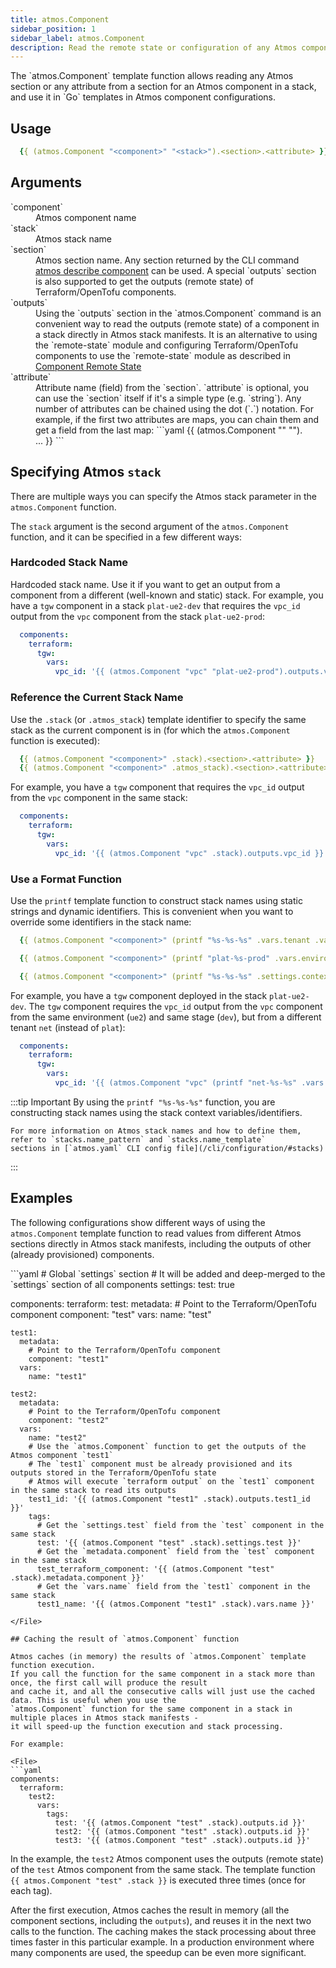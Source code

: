 ```yaml
---
title: atmos.Component
sidebar_position: 1
sidebar_label: atmos.Component
description: Read the remote state or configuration of any Atmos component
---
```


<Intro>
The `atmos.Component` template function allows reading any Atmos section or any attribute from a section for an
Atmos component in a stack, and use it in `Go` templates in Atmos component configurations.
</Intro>

## Usage

```yaml
  {{ (atmos.Component "<component>" "<stack>").<section>.<attribute> }}
```

## Arguments

<dl>
  <dt>`component`</dt>
  <dd>Atmos component name</dd>

  <dt>`stack`</dt>
  <dd>Atmos stack name</dd>

  <dt>`section`</dt>
  <dd>Atmos section name. Any section returned by the CLI command
  <a href="/cli/commands/describe/component#output">atmos describe component</a> can be used.
  A special `outputs` section is also supported to get the outputs (remote state) of Terraform/OpenTofu components.</dd>

  <dt>`outputs`</dt>
  <dd>Using the `outputs` section in the `atmos.Component` command is an convenient way to read the outputs (remote state)
  of a component in a stack directly in Atmos stack manifests. It is an alternative to using the `remote-state`
  module and configuring Terraform/OpenTofu components to use the `remote-state` module as described in
  <a href="/core-concepts/components/terraform/remote-state">Component Remote State</a></dd>

  <dt>`attribute`</dt>
  <dd>
  Attribute name (field) from the `section`. `attribute` is optional, you can use the `section` itself
  if it's a simple type (e.g. `string`). Any number of attributes can be chained using the dot (`.`) notation.
  For example, if the first two attributes are maps, you can chain them and get a field from the last map:
  ```yaml
  {{ (atmos.Component "<component>" "<stack>").<section>.<attribute1>.<attribute2>.<field1> }}
  ```
  </dd>
</dl>


## Specifying Atmos `stack`

There are multiple ways you can specify the Atmos stack parameter in the `atmos.Component` function.

The `stack` argument is the second argument of the `atmos.Component` function, and it can be specified in a few different ways:

### Hardcoded Stack Name

Hardcoded stack name. Use it if you want to get an output from a component from a different (well-known and static) stack. For example, you have a `tgw` component in a stack `plat-ue2-dev` that requires the `vpc_id` output from the `vpc` component from the stack `plat-ue2-prod`:

```yaml title="plat-ue2-dev"
  components:
    terraform:
      tgw:
        vars:
          vpc_id: '{{ (atmos.Component "vpc" "plat-ue2-prod").outputs.vpc_id }}'
```

### Reference the Current Stack Name

Use the `.stack` (or `.atmos_stack`) template identifier to specify the same stack as the current component is in (for which the `atmos.Component` function is executed):

```yaml
  {{ (atmos.Component "<component>" .stack).<section>.<attribute> }}
  {{ (atmos.Component "<component>" .atmos_stack).<section>.<attribute> }}
```

For example, you have a `tgw` component that requires the `vpc_id` output from the `vpc` component in the same stack:

```yaml
  components:
    terraform:
      tgw:
        vars:
          vpc_id: '{{ (atmos.Component "vpc" .stack).outputs.vpc_id }}'
```

### Use a Format Function

Use the `printf` template function to construct stack names using static strings and dynamic identifiers. This is convenient when you want to override some identifiers in the stack name:

```yaml
  {{ (atmos.Component "<component>" (printf "%s-%s-%s" .vars.tenant .vars.environment .vars.stage)).<section>.<attribute> }}

  {{ (atmos.Component "<component>" (printf "plat-%s-prod" .vars.environment)).<section>.<attribute> }}

  {{ (atmos.Component "<component>" (printf "%s-%s-%s" .settings.context.tenant .settings.context.region .settings.context.account)).<section>.<attribute> }}
```

For example, you have a `tgw` component deployed in the stack `plat-ue2-dev`. The `tgw` component requires the
`vpc_id` output from the `vpc` component from the same environment (`ue2`) and same stage (`dev`), but from a different
tenant `net` (instead of `plat`):

```yaml title="plat-ue2-dev"
  components:
    terraform:
      tgw:
        vars:
          vpc_id: '{{ (atmos.Component "vpc" (printf "net-%s-%s" .vars.environment .vars.stage)).outputs.vpc_id }}'
```

:::tip Important
    By using the `printf "%s-%s-%s"` function, you are constructing stack names using the stack context variables/identifiers.

    For more information on Atmos stack names and how to define them, refer to `stacks.name_pattern` and `stacks.name_template`
    sections in [`atmos.yaml` CLI config file](/cli/configuration/#stacks)
:::

## Examples

The following configurations show different ways of using the `atmos.Component` template function to read values from
different Atmos sections directly in Atmos stack manifests, including the outputs of other
(already provisioned) components.

<File>
```yaml
# Global `settings` section
# It will be added and deep-merged to the `settings` section of all components
settings:
  test: true

components:
  terraform:
    test:
      metadata:
        # Point to the Terraform/OpenTofu component
        component: "test"
      vars:
        name: "test"

    test1:
      metadata:
        # Point to the Terraform/OpenTofu component
        component: "test1"
      vars:
        name: "test1"

    test2:
      metadata:
        # Point to the Terraform/OpenTofu component
        component: "test2"
      vars:
        name: "test2"
        # Use the `atmos.Component` function to get the outputs of the Atmos component `test1`
        # The `test1` component must be already provisioned and its outputs stored in the Terraform/OpenTofu state
        # Atmos will execute `terraform output` on the `test1` component in the same stack to read its outputs
        test1_id: '{{ (atmos.Component "test1" .stack).outputs.test1_id }}'
        tags:
          # Get the `settings.test` field from the `test` component in the same stack
          test: '{{ (atmos.Component "test" .stack).settings.test }}'
          # Get the `metadata.component` field from the `test` component in the same stack
          test_terraform_component: '{{ (atmos.Component "test" .stack).metadata.component }}'
          # Get the `vars.name` field from the `test1` component in the same stack
          test1_name: '{{ (atmos.Component "test1" .stack).vars.name }}'
```
</File>

## Caching the result of `atmos.Component` function

Atmos caches (in memory) the results of `atmos.Component` template function execution.
If you call the function for the same component in a stack more than once, the first call will produce the result
and cache it, and all the consecutive calls will just use the cached data. This is useful when you use the 
`atmos.Component` function for the same component in a stack in multiple places in Atmos stack manifests -
it will speed-up the function execution and stack processing.

For example:

<File>
```yaml
components:
  terraform:
    test2:
      vars:
        tags:
          test: '{{ (atmos.Component "test" .stack).outputs.id }}'
          test2: '{{ (atmos.Component "test" .stack).outputs.id }}'
          test3: '{{ (atmos.Component "test" .stack).outputs.id }}'
```
</File>

In the example, the `test2` Atmos component uses the outputs (remote state) of the `test` Atmos component from the same stack.
The template function `{{ atmos.Component "test" .stack }}` is executed three times (once for each tag).

After the first execution, Atmos caches the result in memory (all the component sections, including the `outputs`),
and reuses it in the next two calls to the function. The caching makes the stack processing about three times faster in this
particular example. In a production environment where many components are used, the speedup can be even more significant.
